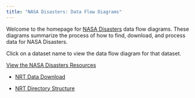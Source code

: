 ```yaml
---
title: "NASA Disasters: Data Flow Diagrams"
---
```


Welcome to the homepage for [NASA Disasters](https://appliedsciences.nasa.gov/what-we-do/disasters) data flow diagrams. These diagrams summarize the process of how to find, download, and process data for NASA Disasters.

Click on a dataset name to view the data flow diagram for that dataset.

[View the NASA Disasters Resources](https://appliedsciences.nasa.gov/what-we-do/disasters/practitioner-resources#portal)

- [NRT Data Download](data_workflow2/NRT_data_download.qmd)

- [NRT Directory Structure](data_workflow2/NRT_directory_structure.qmd)